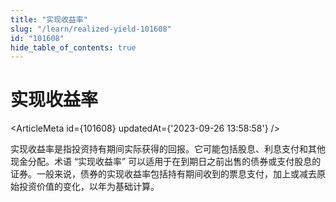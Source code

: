 ```yaml
---
title: "实现收益率"
slug: "/learn/realized-yield-101608"
id: "101608"
hide_table_of_contents: true
---
```



# 实现收益率

<ArticleMeta id={101608} updatedAt={'2023-09-26 13:58:58'} />
<div className='border-solid border-b border-t-0 my-4 border-[var(--ifm-color-gray-300)]' />

实现收益率是指投资持有期间实际获得的回报。它可能包括股息、利息支付和其他现金分配。术语 “实现收益率” 可以适用于在到期日之前出售的债券或支付股息的证券。一般来说，债券的实现收益率包括持有期间收到的票息支付，加上或减去原始投资价值的变化，以年为基础计算。
